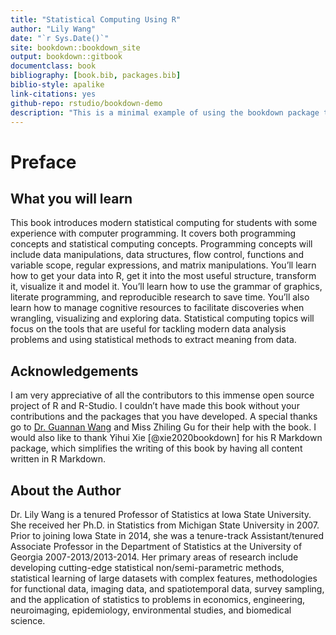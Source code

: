 ```yaml
--- 
title: "Statistical Computing Using R"
author: "Lily Wang"
date: "`r Sys.Date()`"
site: bookdown::bookdown_site
output: bookdown::gitbook
documentclass: book
bibliography: [book.bib, packages.bib]
biblio-style: apalike
link-citations: yes
github-repo: rstudio/bookdown-demo
description: "This is a minimal example of using the bookdown package to write a book. The output format for this example is bookdown::gitbook."
---
```


# Preface

## What you will learn

This book introduces modern statistical computing for students with some experience with computer programming. It covers both programming concepts and statistical computing concepts. Programming concepts will include data manipulations, data structures, flow control, functions and variable scope, regular expressions, and matrix manipulations. You’ll learn how to get your data into R, get it into the most useful structure, transform it, visualize it and model it. You’ll learn how to use the grammar of graphics, literate programming, and reproducible research to save time. You’ll also learn how to manage cognitive resources to facilitate discoveries when wrangling, visualizing and exploring data. Statistical computing topics will focus on the tools that are useful for tackling modern data analysis problems and using statistical methods to extract meaning from data. 

## Acknowledgements

I am very appreciative of all the contributors to this immense open source project of R and R-Studio. I couldn’t have made this book without your contributions and the packages that you have developed. A special thanks go to [Dr. Guannan Wang](https://people.wm.edu/~gwang01/index.html) and Miss Zhiling Gu for their help with the book. I would also like to thank Yihui Xie [@xie2020bookdown] for his R Markdown package, which simplifies the writing of this book by having all content written in R Markdown.

## About the Author

Dr. Lily Wang is a tenured Professor of Statistics at Iowa State University. She received her Ph.D. in Statistics from Michigan State University in 2007. Prior to joining Iowa State in 2014, she was a tenure-track Assistant/tenured Associate Professor in the Department of Statistics at the University of Georgia 2007-2013/2013-2014. Her primary areas of research include developing cutting-edge statistical non/semi-parametric methods, statistical learning of large datasets with complex features, methodologies for functional data, imaging data, and spatiotemporal data, survey sampling, and the application of statistics to problems in economics, engineering, neuroimaging, epidemiology, environmental studies, and biomedical science. 

